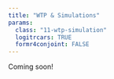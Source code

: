 ```yaml
---
title: "WTP & Simulations"
params:
  class: "11-wtp-simulation"
  logitrcars: TRUE
  formr4conjoint: FALSE
---
```


Coming soon!